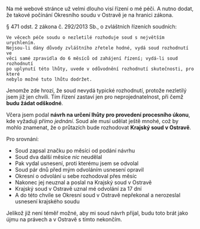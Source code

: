 
Na mé webové stránce už velmi dlouho visí řízení o mé péči. A nutno dodat, že takové počínání Okresního soudu v Ostravě je na hranici zákona.

§ 471 odst. 2 zákona  č. 292/2013 Sb., o zvláštních řízeních soudních:

```law
Ve věcech péče soudu o nezletilé rozhoduje soud s největším urychlením. 
Nejsou-li dány důvody zvláštního zřetele hodné, vydá soud rozhodnutí ve 
věci samé zpravidla do 6 měsíců od zahájení řízení; vydá-li soud rozhodnutí 
po uplynutí této lhůty, uvede v odůvodnění rozhodnutí skutečnosti, pro které 
nebylo možné tuto lhůtu dodržet.
```

Jenomže zde hrozí, že soud nevydá typické rozhodnutí, protože nezletilý jsem 
již jen chvíli. Tím řízení zastaví jen pro neprojednatelnost, při čemž 
**budu žádat odškodné**.

Včera jsem podal **návrh na určení lhůty pro provedení procesního úkonu**, kde
vyžaduji přímo *jednání*. Soud ale musí udělat ještě mnohé, což by mohlo znamenat,
že o průtazích bude rozhodovat **Krajský soud v Ostravě**.

Pro srovnání:

* Soud zapsal značku po měsíci od podání návrhu
* Soud dva další měsíce *nic* neudělal
* Pak vydal usnesení, proti kterému jsem se odvolal
* Soud pár dnů před mým odvoláním usnesení opravil
* Okresní o odvolání u sebe rozhodoval přes měsíc
* Nakonec jej neuznal a poslal na Krajský soud v Ostravě
* Krajský soud v Ostravě uznal mé odvolání za 17 dní
* A do této chvíle se Okresní soud v Ostravě nepřekonal a nerozeslal usnesení krajského soudu

Jelikož již není téměř možné, aby mi soud návrh přijal, budu toto brát jako újmu na právech a v Ostravě s tímto nekončím.